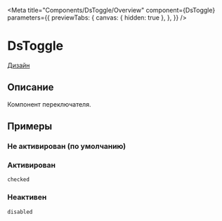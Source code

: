 
<Meta title="Components/DsToggle/Overview"
      component={DsToggle}
      parameters={{
        previewTabs: {
          canvas: { hidden: true },
        },
      }}
/>

# DsToggle

[Дизайн](https://www.figma.com/file/XXrT4o9qYaM6b4FEHoEuDJ/%F0%9F%92%A0-Comp.-%7C-Selection-Controls?node-id=2%3A4049)

## Описание

Компонент переключателя.

## Примеры

### Не активирован (по умолчанию)

<Canvas>
  <Story id="components-dstoggle-stories--default"/>
</Canvas>

### Активирован

`checked`

<Canvas>
  <Story id="components-dstoggle-stories--status-checked"/>
</Canvas>

### Неактивен

`disabled`

<Canvas>
  <Story id="components-dstoggle-stories--state-disabled"/>
</Canvas>